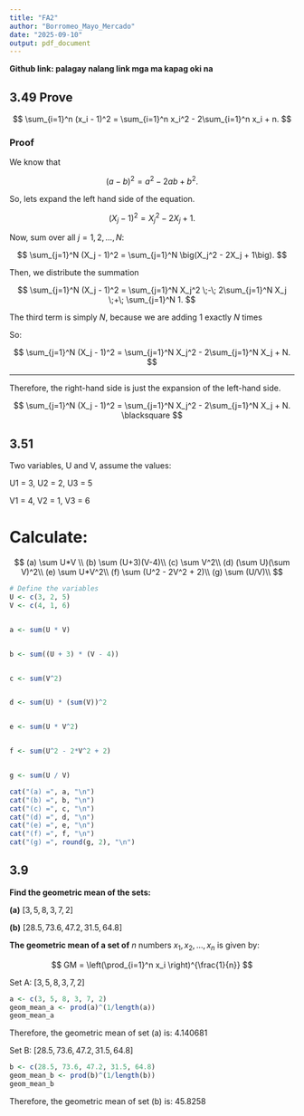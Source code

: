 ---
title: "FA2"
author: "Borromeo_Mayo_Mercado"
date: "2025-09-10"
output: pdf_document
---
**Github link: palagay nalang link mga ma kapag oki na **

## 3.49 Prove

$$
\sum_{i=1}^n (x_i - 1)^2 = \sum_{i=1}^n x_i^2 - 2\sum_{i=1}^n x_i + n.
$$

### Proof

We know that

$$
(a - b)^2 = a^2 - 2ab + b^2.
$$

So, lets expand the left hand side of the equation.

$$
(X_j - 1)^2 = X_j^2 - 2X_j + 1.
$$

Now, sum over all $j = 1, 2, \dots, N$:

$$
\sum_{j=1}^N (X_j - 1)^2 = \sum_{j=1}^N \big(X_j^2 - 2X_j + 1\big).
$$

Then, we distribute the summation

$$
\sum_{j=1}^N (X_j - 1)^2
= \sum_{j=1}^N X_j^2 \;-\; 2\sum_{j=1}^N X_j \;+\; \sum_{j=1}^N 1.
$$

The third term is simply $N$, because we are adding $1$ exactly $N$ times

So:

$$
\sum_{j=1}^N (X_j - 1)^2 = \sum_{j=1}^N X_j^2 - 2\sum_{j=1}^N X_j + N.
$$

------------------------------------------------------------------------

Therefore, the right-hand side is just the expansion of the left-hand side.

$$
\sum_{j=1}^N (X_j - 1)^2 = \sum_{j=1}^N X_j^2 - 2\sum_{j=1}^N X_j + N. \blacksquare
$$

## 3.51

Two variables, U and V, assume the values:

U1 = 3, U2 = 2, U3 = 5

V1 = 4, V2 = 1, V3 = 6

# Calculate:

$$
(a) \sum U*V \\
(b) \sum (U+3)(V-4)\\
(c) \sum V^2\\
(d) (\sum U)(\sum V)^2\\
(e) \sum U*V^2\\
(f) \sum (U^2 - 2V^2 + 2)\\
(g) \sum (U/V)\\
$$

```{r}
# Define the variables
U <- c(3, 2, 5)
V <- c(4, 1, 6)


a <- sum(U * V)


b <- sum((U + 3) * (V - 4))


c <- sum(V^2)


d <- sum(U) * (sum(V))^2


e <- sum(U * V^2)


f <- sum(U^2 - 2*V^2 + 2)


g <- sum(U / V)

cat("(a) =", a, "\n")
cat("(b) =", b, "\n")
cat("(c) =", c, "\n")
cat("(d) =", d, "\n")
cat("(e) =", e, "\n")
cat("(f) =", f, "\n")
cat("(g) =", round(g, 2), "\n")

```

## 3.9

**Find the geometric mean of the sets:**

**(a)** $[3, 5, 8, 3, 7, 2]$

**(b)** $[28.5, 73.6, 47.2, 31.5, 64.8]$

**The geometric mean of a set of** $n$ numbers $x_1, x_2, \ldots, x_n$ is given by:

$$
GM = \left(\prod_{i=1}^n x_i \right)^{\frac{1}{n}}
$$

Set A: $[3, 5, 8, 3, 7, 2]$

```{r setup}
a <- c(3, 5, 8, 3, 7, 2)
geom_mean_a <- prod(a)^(1/length(a))
geom_mean_a
```

Therefore, the geometric mean of set (a) is: 4.140681

Set B: $[28.5, 73.6, 47.2, 31.5, 64.8]$

```{r}
b <- c(28.5, 73.6, 47.2, 31.5, 64.8)
geom_mean_b <- prod(b)^(1/length(b))
geom_mean_b
```

Therefore, the geometric mean of set (b) is: 45.8258
